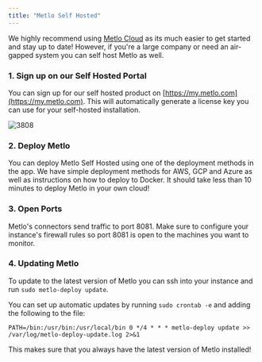```yaml
---
title: "Metlo Self Hosted"
---
```


We highly recommend using [Metlo Cloud](/getting-started) as its much easier to
get started and stay up to date! However, if you're a large company or need an
air-gapped system you can self host Metlo as well.

### 1. Sign up on our Self Hosted Portal

You can sign up for our self hosted product on
[https://my.metlo.com](https://my.metlo.com). This will automatically generate a
license key you can use for your self-hosted installation.

![3808](/images/7ffa23d-Screenshot_2022-11-26_at_2.29.53_PM.png "Screenshot 2022-11-26 at 2.29.53 PM.png")

### 2. Deploy Metlo

You can deploy Metlo Self Hosted using one of the deployment methods in the app.
We have simple deployment methods for AWS, GCP and Azure as well as instructions
on how to deploy to Docker. It should take less than 10 minutes to deploy Metlo
in your own cloud!

### 3. Open Ports

Metlo's connectors send traffic to port 8081. Make sure to configure your
instance's firewall rules so port 8081 is open to the machines you want to
monitor.

### 4. Updating Metlo

To update to the latest version of Metlo you can ssh into your instance and run
`sudo metlo-deploy update`.

You can set up automatic updates by running `sudo crontab -e` and adding the
following to the file:

```
PATH=/bin:/usr/bin:/usr/local/bin 0 */4 * * * metlo-deploy update >> /var/log/metlo-deploy-update.log 2>&1
```

This makes sure that you always have the latest version of Metlo installed!
